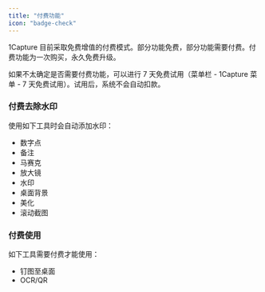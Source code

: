 ```yaml
---
title: "付费功能"
icon: "badge-check"
---
```


1Capture 目前采取免费增值的付费模式。部分功能免费，部分功能需要付费。付费功能为一次购买，永久免费升级。

如果不太确定是否需要付费功能，可以进行 7 天免费试用（菜单栏 - 1Capture 菜单 - 7 天免费试用）。试用后，系统不会自动扣款。

### **付费去除水印**

使用如下工具时会自动添加水印：

- 数字点
- 备注
- 马赛克
- 放大镜
- 水印
- 桌面背景
- 美化
- 滚动截图

### **付费使用**

如下工具需要付费才能使用：

- 钉图至桌面
- OCR/QR